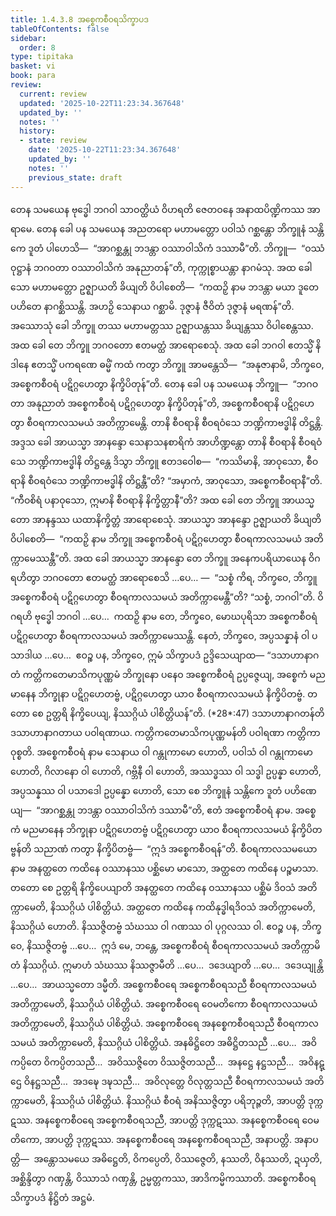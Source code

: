 ```yaml
---
title: 1.4.3.8 အစ္စေကစီဝရသိက္ခာပဒ
tableOfContents: false
sidebar:
  order: 8
type: tipitaka
basket: vi
book: para
review:
  current: review
  updated: '2025-10-22T11:23:34.367648'
  updated_by: ''
  notes: ''
  history:
  - state: review
    date: '2025-10-22T11:23:34.367648'
    updated_by: ''
    notes: ''
    previous_state: draft
---
```



<ReviewStatus review={frontmatter.review} showDetails={true} />

<HypothesisAnnotation frontmatter={frontmatter} />

<DynamicBreadcrumb />

<Division number="646" book="para" e="ch" v="1" p="374">

<Paragraph number="2385" book="para">
တေန သမယေန ဗုဒ္ဓေါ ဘဂဝါ သာဝတ္ထိယံ ဝိဟရတိ ဇေတဝနေ အနာထပိဏ္ဍိကဿ အာရာမေ. တေန ခေါ ပန သမယေန အညတရော မဟာမတ္တော ပဝါသံ ဂစ္ဆန္တော ဘိက္ခူနံ သန္တိကေ ဒူတံ ပါဟေသိ—  “အာဂစ္ဆန္တု ဘဒန္တာ ဝဿာဝါသိကံ ဒဿာမီ”တိ. ဘိက္ခူ—  “ဝဿံဝုဋ္ဌာနံ ဘဂဝတာ ဝဿာဝါသိကံ အနုညာတန်”တိ, ကုက္ကုစ္စာယန္တာ နာဂမံသု. အထ ခေါ သော မဟာမတ္တော ဥဇ္ဈာယတိ ခိယျတိ ဝိပါစေတိ—  “ကထဉှိ နာမ ဘဒန္တာ မယာ ဒူတေ ပဟိတေ နာဂစ္ဆိဿန္တိ. အဟဉှိ သေနာယ ဂစ္ဆာမိ. ဒုဇ္ဇာနံ ဇီဝိတံ ဒုဇ္ဇာနံ မရဏန်”တိ.
</Paragraph>

<Paragraph number="2386" book="para">
အဿောသုံ ခေါ ဘိက္ခူ တဿ မဟာမတ္တဿ ဥဇ္ဈာယန္တဿ ခိယျန္တဿ ဝိပါစေန္တဿ. အထ ခေါ တေ ဘိက္ခူ ဘဂဝတော ဧတမတ္ထံ အာရောစေသုံ. အထ ခေါ ဘဂဝါ ဧတသ္မိံ နိဒါနေ ဧတသ္မိံ ပကရဏေ ဓမ္မိံ ကထံ ကတွာ ဘိက္ခူ အာမန္တေသိ—  “အနုဇာနာမိ, ဘိက္ခဝေ, အစ္စေကစီဝရံ ပဋိဂ္ဂဟေတွာ နိက္ခိပိတုန်”တိ.
</Paragraph>

</Division>
<Division number="647" book="para" e="ch" v="1" p="374">

<Paragraph number="2387" book="para">
တေန ခေါ ပန သမယေန ဘိက္ခူ—  “ဘဂဝတာ အနုညာတံ အစ္စေကစီဝရံ ပဋိဂ္ဂဟေတွာ နိက္ခိပိတုန်”တိ, အစ္စေကစီဝရာနိ ပဋိဂ္ဂဟေတွာ စီဝရကာလသမယံ အတိက္ကာမေန္တိ. တာနိ စီဝရာနိ စီဝရဝံသေ ဘဏ္ဍိကာဗဒ္ဓါနိ တိဋ္ဌန္တိ. အဒ္ဒသ ခေါ အာယသ္မာ အာနန္ဒော သေနာသနစာရိကံ အာဟိဏ္ဍန္တော တာနိ စီဝရာနိ စီဝရဝံသေ ဘဏ္ဍိကာဗဒ္ဓါနိ တိဋ္ဌန္တေ ဒိသွာ ဘိက္ခူ ဧတဒဝေါစ—  “ကဿိမာနိ, အာဝုသော, စီဝရာနိ စီဝရဝံသေ ဘဏ္ဍိကာဗဒ္ဓါနိ တိဋ္ဌန္တီ”တိ? “အမှာကံ, အာဝုသော, အစ္စေကစီဝရာနီ”တိ. “ကီဝစိရံ ပနာဝုသော, ဣမာနိ စီဝရာနိ နိက္ခိတ္တာနီ”တိ? အထ ခေါ တေ ဘိက္ခူ အာယသ္မတော အာနန္ဒဿ ယထာနိက္ခိတ္တံ အာရောစေသုံ. အာယသ္မာ အာနန္ဒော ဥဇ္ဈာယတိ ခိယျတိ ဝိပါစေတိ—  “ကထဉှိ နာမ ဘိက္ခူ အစ္စေကစီဝရံ ပဋိဂ္ဂဟေတွာ စီဝရကာလသမယံ အတိက္ကာမေဿန္တီ”တိ.
</Paragraph>

<Paragraph number="2388" book="para">
အထ ခေါ အာယသ္မာ အာနန္ဒော တေ ဘိက္ခူ အနေကပရိယာယေန ဝိဂရဟိတွာ ဘဂဝတော ဧတမတ္ထံ အာရောစေသိ …ပေ… —  “သစ္စံ ကိရ, ဘိက္ခဝေ, ဘိက္ခူ အစ္စေကစီဝရံ ပဋိဂ္ဂဟေတွာ စီဝရကာလသမယံ အတိက္ကာမေန္တီ”တိ? “သစ္စံ, ဘဂဝါ”တိ. ဝိဂရဟိ ဗုဒ္ဓေါ ဘဂဝါ …ပေ…  ကထဉှိ နာမ တေ, ဘိက္ခဝေ, မောဃပုရိသာ အစ္စေကစီဝရံ ပဋိဂ္ဂဟေတွာ စီဝရကာလသမယံ အတိက္ကာမေဿန္တိ. နေတံ, ဘိက္ခဝေ, အပ္ပသန္နာနံ ဝါ ပသာဒါယ …ပေ…  ဧဝဉ္စ ပန, ဘိက္ခဝေ, ဣမံ သိက္ခာပဒံ ဥဒ္ဒိသေယျာထ—
</Paragraph>

</Division>
<Division number="648" book="para" e="ch" v="1" p="375">

<Paragraph number="2389" book="para">
<Emphasis>“ဒသာဟာနာဂတံ ကတ္တိကတေမာသိကပုဏ္ဏမံ ဘိက္ခုနော ပနေဝ အစ္စေကစီဝရံ ဥပ္ပဇ္ဇေယျ, အစ္စေကံ မညမာနေန ဘိက္ခုနာ ပဋိဂ္ဂဟေတဗ္ဗံ, ပဋိဂ္ဂဟေတွာ ယာဝ စီဝရကာလသမယံ နိက္ခိပိတဗ္ဗံ. တတော စေ ဥတ္တရိ နိက္ခိပေယျ, နိဿဂ္ဂိယံ ပါစိတ္တိယန်”</Emphasis>တိ. (*28*:<Emphasis>47</Emphasis>)
</Paragraph>

</Division>
<Division number="649" book="para" e="ch" v="1" p="375">

<Paragraph number="2390" book="para">
<Emphasis>ဒသာဟာနာဂတန်</Emphasis>တိ ဒသာဟာနာဂတာယ ပဝါရဏာယ.
</Paragraph>

<Paragraph number="2391" book="para">
<Emphasis>ကတ္တိကတေမာသိကပုဏ္ဏမန်</Emphasis>တိ ပဝါရဏာ ကတ္တိကာ ဝုစ္စတိ.
</Paragraph>

<Paragraph number="2392" book="para">
<Emphasis>အစ္စေကစီဝရံ</Emphasis> နာမ သေနာယ ဝါ ဂန္တုကာမော ဟောတိ, ပဝါသံ ဝါ ဂန္တုကာမော ဟောတိ, ဂိလာနော ဝါ ဟောတိ, ဂဗ္ဘိနီ ဝါ ဟောတိ, အဿဒ္ဓဿ ဝါ သဒ္ဓါ ဥပ္ပန္နာ ဟောတိ, အပ္ပသန္နဿ ဝါ ပသာဒေါ ဥပ္ပန္နော ဟောတိ, သော စေ ဘိက္ခူနံ သန္တိကေ ဒူတံ ပဟိဏေယျ—  “အာဂစ္ဆန္တု ဘဒန္တာ ဝဿာဝါသိကံ ဒဿာမီ”တိ, ဧတံ အစ္စေကစီဝရံ နာမ.
</Paragraph>

<Paragraph number="2393" book="para">
<Emphasis>အစ္စေကံ မညမာနေန ဘိက္ခုနာ ပဋိဂ္ဂဟေတဗ္ဗံ ပဋိဂ္ဂဟေတွာ ယာဝ စီဝရကာလသမယံ နိက္ခိပိတဗ္ဗန်</Emphasis>တိ သညာဏံ ကတွာ နိက္ခိပိတဗ္ဗံ—  “ဣဒံ အစ္စေကစီဝရန်”တိ.
</Paragraph>

<Paragraph number="2394" book="para">
<Emphasis>စီဝရကာလသမယော</Emphasis> နာမ အနတ္ထတေ ကထိနေ ဝဿာနဿ ပစ္ဆိမော မာသော, အတ္ထတေ ကထိနေ ပဉ္စမာသာ.
</Paragraph>

<Paragraph number="2395" book="para">
<Emphasis>တတော စေ ဥတ္တရိ နိက္ခိပေယျာ</Emphasis>တိ အနတ္ထတေ ကထိနေ ဝဿာနဿ ပစ္ဆိမံ ဒိဝသံ အတိက္ကာမေတိ, နိဿဂ္ဂိယံ ပါစိတ္တိယံ. အတ္ထတေ ကထိနေ ကထိနုဒ္ဓါရဒိဝသံ အတိက္ကာမေတိ, နိဿဂ္ဂိယံ ဟောတိ. နိဿဇ္ဇိတဗ္ဗံ သံဃဿ ဝါ ဂဏဿ ဝါ ပုဂ္ဂလဿ ဝါ. ဧဝဉ္စ ပန, ဘိက္ခဝေ, နိဿဇ္ဇိတဗ္ဗံ …ပေ…  ဣဒံ မေ, ဘန္တေ, အစ္စေကစီဝရံ စီဝရကာလသမယံ အတိက္ကာမိတံ နိဿဂ္ဂိယံ. ဣမာဟံ သံဃဿ နိဿဇ္ဇာမီတိ …ပေ…  ဒဒေယျာတိ …ပေ…  ဒဒေယျုန္တိ …ပေ…  အာယသ္မတော ဒမ္မီတိ.
</Paragraph>

</Division>
<Division number="650" book="para" e="ch" v="1" p="376">

<Paragraph number="2396" book="para">
အစ္စေကစီဝရေ အစ္စေကစီဝရသညီ စီဝရကာလသမယံ အတိက္ကာမေတိ, နိဿဂ္ဂိယံ ပါစိတ္တိယံ. အစ္စေကစီဝရေ ဝေမတိကော စီဝရကာလသမယံ အတိက္ကာမေတိ, နိဿဂ္ဂိယံ ပါစိတ္တိယံ. အစ္စေကစီဝရေ အနစ္စေကစီဝရသညီ စီဝရကာလသမယံ အတိက္ကာမေတိ, နိဿဂ္ဂိယံ ပါစိတ္တိယံ. အနဓိဋ္ဌိတေ အဓိဋ္ဌိတသညီ …ပေ…  အဝိကပ္ပိတေ ဝိကပ္ပိတသညီ…  အဝိဿဇ္ဇိတေ ဝိဿဇ္ဇိတသညီ…  အနဋ္ဌေ နဋ္ဌသညီ…  အဝိနဋ္ဌေ ဝိနဋ္ဌသညီ…  အဒဍ္ဎေ ဒဍ္ဎသညီ…  အဝိလုတ္တေ ဝိလုတ္တသညီ စီဝရကာလသမယံ အတိက္ကာမေတိ, နိဿဂ္ဂိယံ ပါစိတ္တိယံ.
</Paragraph>

<Paragraph number="2397" book="para">
နိဿဂ္ဂိယံ စီဝရံ အနိဿဇ္ဇိတွာ ပရိဘုဉ္ဇတိ, အာပတ္တိ ဒုက္ကဋဿ. အနစ္စေကစီဝရေ အစ္စေကစီဝရသညီ, အာပတ္တိ ဒုက္ကဋဿ. အနစ္စေကစီဝရေ ဝေမတိကော, အာပတ္တိ ဒုက္ကဋဿ. အနစ္စေကစီဝရေ အနစ္စေကစီဝရသညီ, အနာပတ္တိ.
</Paragraph>

</Division>
<Division number="651" book="para" e="ch" v="1" p="376">

<Paragraph number="2398" book="para">
အနာပတ္တိ—  အန္တောသမယေ အဓိဋ္ဌေတိ, ဝိကပ္ပေတိ, ဝိဿဇ္ဇေတိ, နဿတိ, ဝိနဿတိ, ဍယှတိ, အစ္ဆိန္ဒိတွာ ဂဏှန္တိ, ဝိဿာသံ ဂဏှန္တိ, ဥမ္မတ္တကဿ, အာဒိကမ္မိကဿာတိ.

</Paragraph>
</Division>

<Paragraph number="2399" type="center" book="para">
အစ္စေကစီဝရသိက္ခာပဒံ နိဋ္ဌိတံ အဋ္ဌမံ.
</Paragraph>